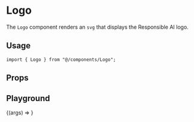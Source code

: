 
<Meta title="components/Logo" component={Logo} />

# Logo

The `Logo` component renders an `svg` that displays the Responsible AI logo.

## Usage

```tsx
import { Logo } from "@/components/Logo";
```

## Props

<ArgsTable component={Logo} />

## Playground

<Canvas>
  <Story name="Playground">{(args) => <Logo {...args} />}</Story>
</Canvas>
